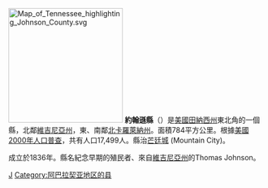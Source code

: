 {{Otheruses|約翰遜縣|subject=美國田納西州的一個縣|other=同名的縣}}
[[File:Map_of_Tennessee_highlighting_Johnson_County.svg|225px]]
'''約翰遜縣'''（{{lang-en|Johnson County}}）是[[美國|美國]][[田納西州|田納西州]]東北角的一個縣，北鄰[[維吉尼亞州|維吉尼亞州]]，東、南鄰[[北卡羅萊納州|北卡羅萊納州]]。面積784平方公里。根據[[美國2000年人口普查|美國2000年人口普查]]，共有人口17,499人。縣治[[芒廷城_(田納西州)|芒廷城]] (Mountain City)。

成立於1836年。縣名紀念早期的殖民者、來自[[維吉尼亞州|維吉尼亞州]]的Thomas Johnson。
{{Tennessee-stub}}
[[Category:田納西州行政區劃|J]]
[[Category:阿巴拉契亚地区的县|Category:阿巴拉契亚地区的县]]
